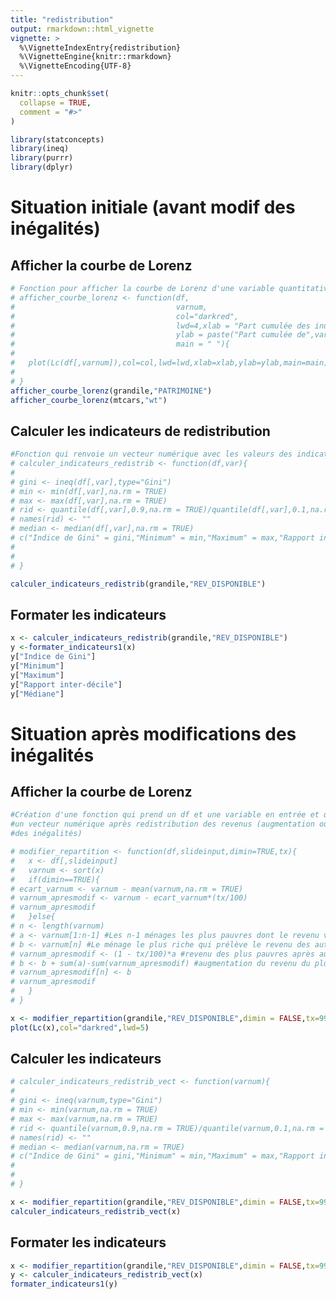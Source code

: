 ```yaml
---
title: "redistribution"
output: rmarkdown::html_vignette
vignette: >
  %\VignetteIndexEntry{redistribution}
  %\VignetteEngine{knitr::rmarkdown}
  %\VignetteEncoding{UTF-8}
---
```


```r
knitr::opts_chunk$set(
  collapse = TRUE,
  comment = "#>"
)
```

```r
library(statconcepts)
library(ineq)
library(purrr)
library(dplyr)
```

# Situation initiale (avant modif des inégalités)

## Afficher la courbe de Lorenz

```r

# Fonction pour afficher la courbe de Lorenz d'une variable quantitative cumulable
# afficher_courbe_lorenz <- function(df,
#                                    varnum,
#                                    col="darkred",
#                                    lwd=4,xlab = "Part cumulée des individus (en %)",
#                                    ylab = paste("Part cumulée de",varnum,"(en %)"),
#                                    main = " "){
#   
#   plot(Lc(df[,varnum]),col=col,lwd=lwd,xlab=xlab,ylab=ylab,main=main)
#   
# }
afficher_courbe_lorenz(grandile,"PATRIMOINE")
afficher_courbe_lorenz(mtcars,"wt")

```

## Calculer les indicateurs de redistribution

```r

#Fonction qui renvoie un vecteur numérique avec les valeurs des indicateurs de redistribution
# calculer_indicateurs_redistrib <- function(df,var){
#  
# gini <- ineq(df[,var],type="Gini")
# min <- min(df[,var],na.rm = TRUE)
# max <- max(df[,var],na.rm = TRUE)
# rid <- quantile(df[,var],0.9,na.rm = TRUE)/quantile(df[,var],0.1,na.rm = TRUE)
# names(rid) <- ""
# median <- median(df[,var],na.rm = TRUE)
# c("Indice de Gini" = gini,"Minimum" = min,"Maximum" = max,"Rapport inter-décile" = rid,"Médiane" = median)
# 
#   
# }

calculer_indicateurs_redistrib(grandile,"REV_DISPONIBLE")

```

## Formater les indicateurs

```r

x <- calculer_indicateurs_redistrib(grandile,"REV_DISPONIBLE")
y <-formater_indicateurs1(x)
y["Indice de Gini"]
y["Minimum"]
y["Maximum"]
y["Rapport inter-décile"]
y["Médiane"]

```


# Situation après modifications des inégalités

## Afficher la courbe de Lorenz

```r

#Création d'une fonction qui prend un df et une variable en entrée et qui renvoie
#un vecteur numérique après redistribution des revenus (augmentation ou diminution
#des inégalités)

# modifier_repartition <- function(df,slideinput,dimin=TRUE,tx){
#   x <- df[,slideinput]
#   varnum <- sort(x)
#   if(dimin==TRUE){
# ecart_varnum <- varnum - mean(varnum,na.rm = TRUE)
# varnum_apresmodif <- varnum - ecart_varnum*(tx/100)
# varnum_apresmodif
#   }else{
# n <- length(varnum)
# a <- varnum[1:n-1] #Les n-1 ménages les plus pauvres dont le revenu va être amputé
# b <- varnum[n] #Le ménage le plus riche qui prélève le revenu des autres
# varnum_apresmodif <- (1 - tx/100)*a #revenu des plus pauvres après augmentation des inégalités
# b <- b + sum(a)-sum(varnum_apresmodif) #augmentation du revenu du plus riche qui prend tous les prélèvements
# varnum_apresmodif[n] <- b
# varnum_apresmodif
#   }
# }

x <- modifier_repartition(grandile,"REV_DISPONIBLE",dimin = FALSE,tx=99)
plot(Lc(x),col="darkred",lwd=5)


```

## Calculer les indicateurs

```r
# calculer_indicateurs_redistrib_vect <- function(varnum){
#  
# gini <- ineq(varnum,type="Gini")
# min <- min(varnum,na.rm = TRUE)
# max <- max(varnum,na.rm = TRUE)
# rid <- quantile(varnum,0.9,na.rm = TRUE)/quantile(varnum,0.1,na.rm = TRUE)
# names(rid) <- ""
# median <- median(varnum,na.rm = TRUE)
# c("Indice de Gini" = gini,"Minimum" = min,"Maximum" = max,"Rapport inter-décile" = rid,"Médiane" = median)
# 
#   
# }

x <- modifier_repartition(grandile,"REV_DISPONIBLE",dimin = FALSE,tx=99)
calculer_indicateurs_redistrib_vect(x)


```

## Formater les indicateurs

```r
x <- modifier_repartition(grandile,"REV_DISPONIBLE",dimin = FALSE,tx=99)
y <- calculer_indicateurs_redistrib_vect(x)
formater_indicateurs1(y)
```


